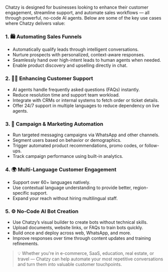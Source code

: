 
Chatzy is designed for businesses looking to enhance their customer engagement, streamline support, and automate sales workflows — all through powerful, no-code AI agents. Below are some of the key use cases where Chatzy delivers value:

### 1. 🛍 Automating Sales Funnels
- Automatically qualify leads through intelligent conversations.
- Nurture prospects with personalized, context-aware responses.
- Seamlessly hand over high-intent leads to human agents when needed.
- Enable product discovery and upselling directly in chat.

### 2. 🧑💼 Enhancing Customer Support
- AI agents handle frequently asked questions (FAQs) instantly.
- Reduce resolution time and support team workload.
- Integrate with CRMs or internal systems to fetch order or ticket details.
- Offer 24/7 support in multiple languages to reduce dependency on live agents.

### 3. 📣 Campaign & Marketing Automation
- Run targeted messaging campaigns via WhatsApp and other channels.
- Segment users based on behavior or demographics.
- Trigger automated product recommendations, promo codes, or follow-ups.
- Track campaign performance using built-in analytics.

### 4. 🌍 Multi-Language Customer Engagement
- Support over 60+ languages natively.
- Use contextual language understanding to provide better, region-specific support.
- Expand your reach without hiring multilingual staff.

### 5. ⚙ No-Code AI Bot Creation
- Use Chatzy’s visual builder to create bots without technical skills.
- Upload documents, website links, or FAQs to train bots quickly.
- Build once and deploy across web, WhatsApp, and more.
- Improve responses over time through content updates and training refinements.

> 💡 Whether you're in e-commerce, SaaS, education, real estate, or travel — Chatzy can help automate your most repetitive conversations and turn them into valuable customer touchpoints.
